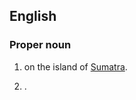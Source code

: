 ==English==
{{wp}}

===Proper noun===
{{en-proper noun}}

# {{place|pt|province|c/Indonesia}} on the island of [[Sumatra]].
# {{place|en|city/capital|p:suf/Bengkulu|c/Indonesia}}.